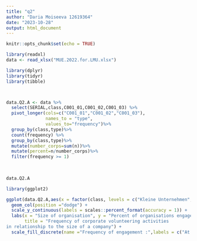 ```yaml
---
title: "q2"
author: "Daria Moiseeva 12619364"
date: "2023-10-28"
output: html_document
---
```

```r
knitr::opts_chunk$set(echo = TRUE)
```



```r
library(readxl)
data <- read_xlsx("MUE.2022.for.LMU.xlsx")

library(dplyr)
library(tidyr)
library(tibble)



data.Q2.A <- data %>%
  select(SERIAL,class,C001_01,C001_02,C001_03) %>%
  pivot_longer(cols=c("C001_01","C001_02","C001_03"),
               names_to = "type",
               values_to="frequency")%>%
  group_by(class,type)%>%
  count(frequency) %>%
  group_by(class,type)%>%
  mutate(number_corps=sum(n))%>%
  mutate(percent=n/number_corps)%>%
  filter(frequency >= 1)
  
  

data.Q2.A

library(ggplot2)

ggplot(data.Q2.A,aes(x = factor(class, levels = c("Kleine Unternehmen","Mittlere Unternehmen","Großunternehmen"),labels = c("Small","Middle","Big")),y = percent, fill = factor(frequency))) +
  geom_col(position ="dodge") +
  scale_y_continuous(labels = scales::percent_format(accuracy = 1)) +
  labs(x = "Size of organisation", y = "Percent of organisations engaged", 
       title = "Frequency of corporate volunteering activities
in relationship to the size of a company") +
  scale_fill_discrete(name ="Frequency of engagement :",labels = c("At no time","In particular cases","Regular"))

```




